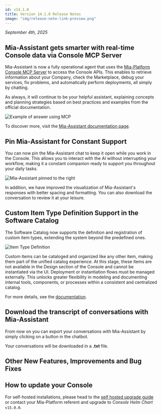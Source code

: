 ```yaml
---
id: v14.1.0
title: Version 14.1.0 Release Notes
image: "img/release-note-link-preview.png"
---
```



_September 4th, 2025_

## Mia-Assistant gets smarter with real-time Console data via Console MCP Server

Mia-Assistant is now a fully operational agent that uses the [Mia-Platform Console MCP Server](https://github.com/mia-platform/console-mcp-server) to access the Console APIs. This enables to retrieve information about your Company, check the Marketplace, debug your services, fix problems, and automatically perform deployments, all simply by chatting.

As always, it will continue to be your helpful assistant, explaining concepts and planning strategies based on best practices and examples from the official documentation.

![Example of answer using MCP](img/mcp-response.png)

To discover more, visit the [Mia-Assistant documentation page](/docs/14.2.1/products/console/assistant/overview).

## Pin Mia-Assistant for Constant Support

You can now pin the Mia-Assistant chat to keep it open while you work in the Console. This allows you to interact with the AI without interrupting your workflow, making it a constant companion ready to support you throughout your daily tasks.

![Mia-Assistant pinned to the right](img/pinned-assistant.png)

In addition, we have improved the visualization of Mia-Assistant's responses with better spacing and formatting. You can also download the conversation to review it at your leisure.

## Custom Item Type Definition Support in the Software Catalog

The Software Catalog now supports the definition and registration of custom item types, extending the system beyond the predefined ones.

![Item Type Definition](img/item-type-definition.png)

Custom items can be cataloged and organized like any other item, making them part of the unified catalog experience. At this stage, these items are not available in the Design section of the Console and cannot be instantiated via the UI. Deployment or instantiation flows must be managed externally.
This unlocks greater flexibility in modeling and documenting internal tools, components, or processes within a consistent and centralized catalog.

For more details, see the [documentation](/docs/14.2.1/products/software-catalog/basic-concepts/items-types).

## Download the transcript of conversations with Mia-Assistant

From now on you can export your conversations with Mia-Assistant by simply clicking on a button in the chatbot.

Your conversations will be downloaded in a **.txt** file.

## Other New Features, Improvements and Bug Fixes

<Accordion data={dataAccordion} />


## How to update your Console

For self-hosted installations, please head to the [self hosted upgrade guide](/docs/14.2.1/infrastructure/self-hosted/installation-chart/how-to-upgrade) or contact your Mia-Platform referent and upgrade to _Console Helm Chart_ `v15.0.0`.
